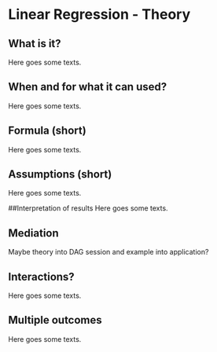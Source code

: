# Linear Regression - Theory {#lin-t}

## What is it?

Here goes some texts. 

## When and for what it can used?

Here goes some texts.

## Formula (short)
Here goes some texts.

## Assumptions (short)
Here goes some texts.

##Interpretation of results
Here goes some texts.

## Mediation
Maybe theory into DAG session and example into application?

## Interactions?
Here goes some texts.

## Multiple outcomes
Here goes some texts.